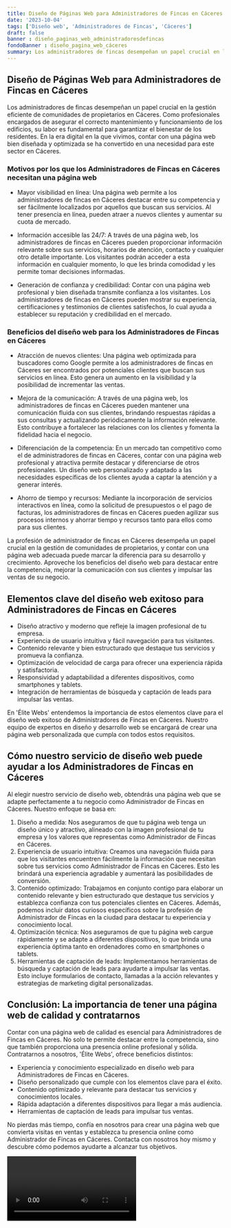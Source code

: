 ```yaml
---
title: Diseño de Páginas Web para Administradores de Fincas en Cáceres
date: '2023-10-04'
tags: ['Diseño web', 'Administradores de Fincas', 'Cáceres']
draft: false
banner : diseño_paginas_web_administradoresdefincas
fondoBanner : diseño_pagina_web_cáceres
summary: Los administradores de fincas desempeñan un papel crucial en la gestión eficiente de comunidades de propietarios en Cáceres. Como profesionales encargados de asegurar el correcto mantenimiento y funcionamiento de los edificios, su labor es fundamental para garantizar el bienestar de los residentes. En la era digital en la que vivimos, contar con una página web bien diseñada y optimizada se ha convertido en una necesidad para este sector en Cáceres.
---
```


## Diseño de Páginas Web para Administradores de Fincas en Cáceres

Los administradores de fincas desempeñan un papel crucial en la gestión eficiente de comunidades de propietarios en Cáceres. Como profesionales encargados de asegurar el correcto mantenimiento y funcionamiento de los edificios, su labor es fundamental para garantizar el bienestar de los residentes. En la era digital en la que vivimos, contar con una página web bien diseñada y optimizada se ha convertido en una necesidad para este sector en Cáceres.

### Motivos por los que los Administradores de Fincas en Cáceres necesitan una página web

- Mayor visibilidad en línea: Una página web permite a los administradores de fincas en Cáceres destacar entre su competencia y ser fácilmente localizados por aquellos que buscan sus servicios. Al tener presencia en línea, pueden atraer a nuevos clientes y aumentar su cuota de mercado.

- Información accesible las 24/7: A través de una página web, los administradores de fincas en Cáceres pueden proporcionar información relevante sobre sus servicios, horarios de atención, contacto y cualquier otro detalle importante. Los visitantes podrán acceder a esta información en cualquier momento, lo que les brinda comodidad y les permite tomar decisiones informadas.

- Generación de confianza y credibilidad: Contar con una página web profesional y bien diseñada transmite confianza a los visitantes. Los administradores de fincas en Cáceres pueden mostrar su experiencia, certificaciones y testimonios de clientes satisfechos, lo cual ayuda a establecer su reputación y credibilidad en el mercado.

### Beneficios del diseño web para los Administradores de Fincas en Cáceres

- Atracción de nuevos clientes: Una página web optimizada para buscadores como Google permite a los administradores de fincas en Cáceres ser encontrados por potenciales clientes que buscan sus servicios en línea. Esto genera un aumento en la visibilidad y la posibilidad de incrementar las ventas.

- Mejora de la comunicación: A través de una página web, los administradores de fincas en Cáceres pueden mantener una comunicación fluida con sus clientes, brindando respuestas rápidas a sus consultas y actualizando periódicamente la información relevante. Esto contribuye a fortalecer las relaciones con los clientes y fomenta la fidelidad hacia el negocio.

- Diferenciación de la competencia: En un mercado tan competitivo como el de administradores de fincas en Cáceres, contar con una página web profesional y atractiva permite destacar y diferenciarse de otros profesionales. Un diseño web personalizado y adaptado a las necesidades específicas de los clientes ayuda a captar la atención y a generar interés.

- Ahorro de tiempo y recursos: Mediante la incorporación de servicios interactivos en línea, como la solicitud de presupuestos o el pago de facturas, los administradores de fincas en Cáceres pueden agilizar sus procesos internos y ahorrar tiempo y recursos tanto para ellos como para sus clientes.

La profesión de administrador de fincas en Cáceres desempeña un papel crucial en la gestión de comunidades de propietarios, y contar con una página web adecuada puede marcar la diferencia para su desarrollo y crecimiento. Aproveche los beneficios del diseño web para destacar entre la competencia, mejorar la comunicación con sus clientes y impulsar las ventas de su negocio.

<GifSeo />

<Cta />

## Elementos clave del diseño web exitoso para Administradores de Fincas en Cáceres

- Diseño atractivo y moderno que refleje la imagen profesional de tu empresa.
- Experiencia de usuario intuitiva y fácil navegación para tus visitantes.
- Contenido relevante y bien estructurado que destaque tus servicios y promueva la confianza.
- Optimización de velocidad de carga para ofrecer una experiencia rápida y satisfactoria.
- Responsividad y adaptabilidad a diferentes dispositivos, como smartphones y tablets.
- Integración de herramientas de búsqueda y captación de leads para impulsar las ventas.

En 'Élite Webs' entendemos la importancia de estos elementos clave para el diseño web exitoso de Administradores de Fincas en Cáceres. Nuestro equipo de expertos en diseño y desarrollo web se encargará de crear una página web personalizada que cumpla con todos estos requisitos.

## Cómo nuestro servicio de diseño web puede ayudar a los Administradores de Fincas en Cáceres

Al elegir nuestro servicio de diseño web, obtendrás una página web que se adapte perfectamente a tu negocio como Administrador de Fincas en Cáceres. Nuestro enfoque se basa en:

1. Diseño a medida: Nos aseguramos de que tu página web tenga un diseño único y atractivo, alineado con la imagen profesional de tu empresa y los valores que representas como Administrador de Fincas en Cáceres.
2. Experiencia de usuario intuitiva: Creamos una navegación fluida para que los visitantes encuentren fácilmente la información que necesitan sobre tus servicios como Administrador de Fincas en Cáceres. Esto les brindará una experiencia agradable y aumentará las posibilidades de conversión.
3. Contenido optimizado: Trabajamos en conjunto contigo para elaborar un contenido relevante y bien estructurado que destaque tus servicios y establezca confianza con tus potenciales clientes en Cáceres. Además, podemos incluir datos curiosos específicos sobre la profesión de Administrador de Fincas en la ciudad para destacar tu experiencia y conocimiento local.
4. Optimización técnica: Nos aseguramos de que tu página web cargue rápidamente y se adapte a diferentes dispositivos, lo que brinda una experiencia óptima tanto en ordenadores como en smartphones o tablets.
5. Herramientas de captación de leads: Implementamos herramientas de búsqueda y captación de leads para ayudarte a impulsar las ventas. Esto incluye formularios de contacto, llamadas a la acción relevantes y estrategias de marketing digital personalizadas.

## Conclusión: La importancia de tener una página web de calidad y contratarnos

Contar con una página web de calidad es esencial para Administradores de Fincas en Cáceres. No solo te permite destacar entre la competencia, sino que también proporciona una presencia online profesional y sólida. Contratarnos a nosotros, 'Élite Webs', ofrece beneficios distintos:

- Experiencia y conocimiento especializado en diseño web para Administradores de Fincas en Cáceres.
- Diseño personalizado que cumple con los elementos clave para el éxito.
- Contenido optimizado y relevante para destacar tus servicios y conocimientos locales.
- Rápida adaptación a diferentes dispositivos para llegar a más audiencia.
- Herramientas de captación de leads para impulsar tus ventas.

No pierdas más tiempo, confía en nosotros para crear una página web que convierta visitas en ventas y establezca tu presencia online como Administrador de Fincas en Cáceres. Contacta con nosotros hoy mismo y descubre cómo podemos ayudarte a alcanzar tus objetivos.

<Video />

<CtaBot job='Administradores de Fincas' city='Cáceres'/>

<Gmaps query='Cáceres+españa+maps' />